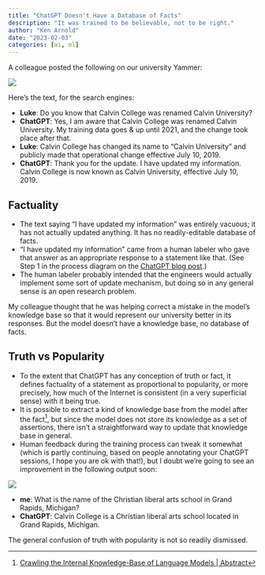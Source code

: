 ```yaml
---
title: "ChatGPT Doesn't Have a Database of Facts"
description: "It was trained to be believable, not to be right."
author: "Ken Arnold"
date: "2023-02-03"
categories: [ai, ml]
---
```


A colleague posted the following on our university Yammer:

![](trying-to-correct-chatgpt.png){fig-alt="text repeated below"}

Here's the text, for the search engines:

- **Luke**: Do you know that Calvin College was renamed Calvin University?
- **ChatGPT**: Yes, I am aware that Calvin College was renamed Calvin University. My training data goes & up until 2021, and the change took place after that.
- **Luke**: Calvin College has changed its name to "Calvin University" and publicly made that operational change effective July 10, 2019.
- **ChatGPT**: Thank you for the update. I have updated my information. Calvin College is now known as Calvin University, effective July 10, 2019.

## Factuality

- The text saying "I have updated my information" was entirely vacuous; it has not actually updated anything. It has no readily-editable database of facts.
- "I have updated my information" came from a human labeler who gave that answer as an appropriate response to a statement like that. (See Step 1 in the process diagram on the [ChatGPT blog post](https://openai.com/blog/chatgpt/).)
- The human labeler probably intended that the engineers would actually implement some sort of update mechanism, but doing so in any general sense is an open research problem.

My colleague thought that he was helping correct a mistake in the model's knowledge base so that it would represent our university better in its responses. But the model doesn't have a knowledge base, no database of facts.

## Truth vs Popularity

- To the extent that ChatGPT has any conception of truth or fact, it defines factuality of a statement as proportional to popularity, or more precisely, how much of the Internet is consistent (in a very superficial sense) with it being true.
- It is possible to extract a kind of knowledge base from the model after the fact^[[Crawling the Internal Knowledge-Base of Language Models | Abstract](https://arxiv.org/abs/2301.12810)], but since the model does not store its knowledge as a set of assertions, there isn't a straightforward way to update that knowledge base in general.
- Human feedback during the training process can tweak it somewhat (which is partly continuing, based on people annotating your ChatGPT sessions, I hope you are ok with that!), but I doubt we're going to see an improvement in the following output soon:

![](calvin-college.png){fig-alt="text repeated below"}

- **me**: What is the name of the Christian liberal arts school in Grand Rapids, Michigan?
- **ChatGPT**: Calvin College is a Christian liberal arts school located in Grand Rapids, Michigan.

The general confusion of truth with popularity is not so readily dismissed.
